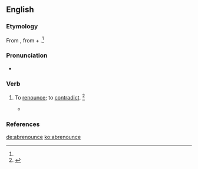 ==English==

===Etymology===
From {{etyl|ML.|en}} {{m|la|abrenunciare}}, from {{etyl|la|en}} {{m|la|ab-||from}} + {{m|la|renuntio||revoke}}.<ref name=SOED/>

===Pronunciation===
* {{a|US}} {{IPA|/ˌæb.ɹiˈnaʊnts/|lang=en}}

===Verb===
{{en-verb|abrenounc}}

# {{label|en|transitive|obsolete}} To [[renounce]]; to [[contradict]]. {{defdate|Attested from the mid 16th century until the mid 17th century.}}<ref name=SOED>{{R:SOED5|page=8}}</ref>
#* {{quote-book|passage=They '''abrenounce''' and cast them off.|author=Latimer}}

===References===
<references/>

[[de:abrenounce]]
[[ko:abrenounce]]